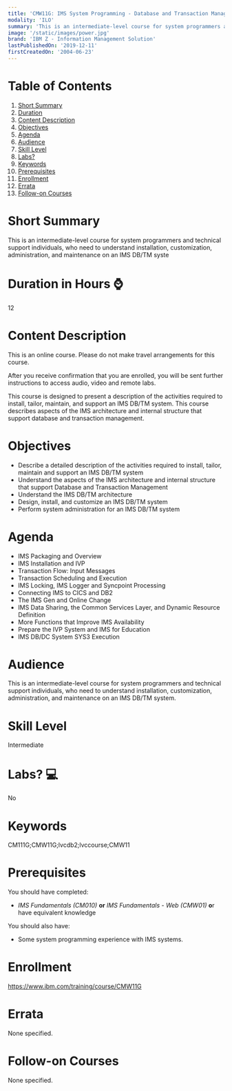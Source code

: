 ```yaml
---
title: 'CMW11G: IMS System Programming - Database and Transaction Management'
modality: 'ILO'
summary: 'This is an intermediate-level course for system programmers and technical support individuals, who need to understand installation, customization, administration, and maintenance on an IMS DB/TM syste'
image: '/static/images/power.jpg'
brand: 'IBM Z - Information Management Solution'
lastPublishedOn: '2019-12-11'
firstCreatedOn: '2004-06-23'
---
```

# Table of Contents
1.  [Short Summary](#short-summary)
2.  [Duration](#duration-in-hours-)
3.  [Content Description](#content-description)
4.  [Objectives](#objectives)
5.  [Agenda](#agenda)
6.  [Audience](#audience)
7.  [Skill Level](#skill-level)
8.  [Labs?](#labs-)
9.  [Keywords](#keywords)
10. [Prerequisites](#prerequisites)
11. [Enrollment](#enrollment)
12. [Errata](#errata)
13. [Follow-on Courses](#follow-on-courses)

# Short Summary
This is an intermediate-level course for system programmers and technical support individuals, who need to understand installation, customization, administration, and maintenance on an IMS DB/TM syste

# Duration in Hours ⌚
12

# Content Description
<p>This is an online course. Please do not make travel arrangements for this course.</p>

<p>After you receive confirmation that you are enrolled, you will be sent further instructions to access audio, video and remote labs.</p>

<p>This course is designed to present a description of the activities required to install, tailor, maintain, and support an IMS DB/TM system. This course describes aspects of the IMS architecture and internal structure that support database and transaction management.</p>

# Objectives
<ul>
	<li>Describe a detailed description of the activities required to install, tailor, maintain and support an IMS DB/TM system</li>
	<li>Understand the aspects of the IMS architecture and internal structure that support Database and Transaction Management</li>
	<li>Understand the IMS DB/TM architecture</li>
	<li>Design, install, and customize an IMS DB/TM system</li>
	<li>Perform system administration for an IMS DB/TM system</li>
</ul>

# Agenda
<ul><li>IMS Packaging and Overview</li><li>IMS Installation and IVP</li><li>Transaction Flow: Input Messages</li><li>Transaction Scheduling and Execution</li><li>IMS Locking, IMS Logger and Syncpoint Processing</li><li>Connecting IMS to CICS and DB2</li><li>The IMS Gen and Online Change</li><li>IMS Data Sharing, the Common Services Layer, and Dynamic Resource Definition</li><li>More Functions that Improve IMS Availability</li><li>Prepare the IVP System and IMS for Education</li><li>IMS DB/DC System SYS3 Execution</li></ul>

# Audience
<p>This is an intermediate-level course for system programmers and technical support individuals, who need to understand installation, customization, administration, and maintenance on an IMS DB/TM system.</p>

# Skill Level
Intermediate

# Labs? 💻
No

# Keywords
CM111G;CMW11G;lvcdb2;lvccourse;CMW11

# Prerequisites
<p>You should have completed:</p>

<ul>
	<li><em>IMS Fundamentals (CM010)</em> <strong>or</strong> <em>IMS Fundamentals - Web (CMW01)</em> <strong>o</strong>r have equivalent knowledge</li>
</ul>

<p>You should also have:</p>

<ul>
	<li>Some system programming experience with IMS systems.</li>
</ul>

# Enrollment
https://www.ibm.com/training/course/CMW11G

# Errata
None specified.

# Follow-on Courses
None specified.

